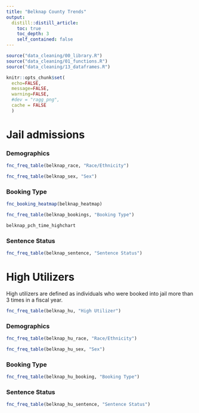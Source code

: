 ```yaml
---
title: "Belknap County Trends"
output: 
  distill::distill_article:
    toc: true
    toc_depth: 3
    self_contained: false
---
```


```r
source("data_cleaning/00_library.R")
source("data_cleaning/01_functions.R")
source("data_cleaning/13_dataframes.R")
```

```r
knitr::opts_chunk$set(
  echo=FALSE, 
  message=FALSE, 
  warning=FALSE,
  #dev = "ragg_png",
  cache = FALSE
  )
```

# Jail admissions

### Demographics

```r
fnc_freq_table(belknap_race, "Race/Ethnicity") 
```

```r
fnc_freq_table(belknap_sex, "Sex")
```

### Booking Type

```r
fnc_booking_heatmap(belknap_heatmap)
```

```r
fnc_freq_table(belknap_bookings, "Booking Type")
```

```r
belknap_pch_time_highchart
```

### Sentence Status

```r
fnc_freq_table(belknap_sentence, "Sentence Status")
```

# High Utilizers

High utilizers are defined as individuals who were booked into jail more than 3 times in a fiscal year.  

```r
fnc_freq_table(belknap_hu, "High Utilizer")
```

### Demographics

```r
fnc_freq_table(belknap_hu_race, "Race/Ethnicity") 
```

```r
fnc_freq_table(belknap_hu_sex, "Sex")
```

### Booking Type

```r
fnc_freq_table(belknap_hu_booking, "Booking Type")
```

### Sentence Status

```r
fnc_freq_table(belknap_hu_sentence, "Sentence Status")
```
